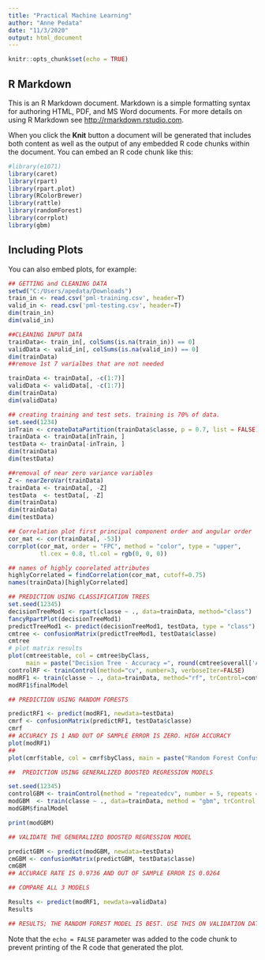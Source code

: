 ---
title: "Practical Machine Learning"
author: "Anne Pedata"
date: "11/3/2020"
output: html_document
---

```{r setup, include=FALSE}
knitr::opts_chunk$set(echo = TRUE)
```

## R Markdown

This is an R Markdown document. Markdown is a simple formatting syntax for authoring HTML, PDF, and MS Word documents. For more details on using R Markdown see <http://rmarkdown.rstudio.com>.

When you click the **Knit** button a document will be generated that includes both content as well as the output of any embedded R code chunks within the document. You can embed an R code chunk like this:

```{r}
#library(e1071)
library(caret)
library(rpart)
library(rpart.plot)
library(RColorBrewer)
library(rattle)
library(randomForest)
library(corrplot)
library(gbm)

```

## Including Plots

You can also embed plots, for example:

```{r echo = FALSE }
## GETTING and CLEANING DATA
setwd("C:/Users/apedata/Downloads")
train_in <- read.csv('pml-training.csv', header=T)
valid_in <- read.csv('pml-testing.csv', header=T)
dim(train_in)
dim(valid_in)


```

```{r echo = FALSE }
##CLEANING INPUT DATA
trainData<- train_in[, colSums(is.na(train_in)) == 0]
validData <- valid_in[, colSums(is.na(valid_in)) == 0]
dim(trainData)
##remove 1st 7 varialbes that are not needed 

trainData <- trainData[, -c(1:7)]
validData <- validData[, -c(1:7)]
dim(trainData)
dim(validData)

```

```{r echo = FALSE }
## creating training and test sets. training is 70% of data.
set.seed(1234) 
inTrain <- createDataPartition(trainData$classe, p = 0.7, list = FALSE)
trainData <- trainData[inTrain, ]
testData <- trainData[-inTrain, ]
dim(trainData)
dim(testData)

```

```{r echo = FALSE }
##removal of near zero variance variables 
Z <- nearZeroVar(trainData)
trainData <- trainData[, -Z]
testData  <- testData[, -Z]
dim(trainData)
dim(trainData)
dim(testData)

```

```{r echo = FALSE }

## Correlation plot first principal component order and angular order 
cor_mat <- cor(trainData[, -53])
corrplot(cor_mat, order = "FPC", method = "color", type = "upper", 
         tl.cex = 0.8, tl.col = rgb(0, 0, 0))

## names of highly coorelated attributes
highlyCorrelated = findCorrelation(cor_mat, cutoff=0.75)
names(trainData)[highlyCorrelated]
```

```{r echo = FALSE }
## PREDICTION USING CLASSIFICATION TREES
set.seed(12345)
decisionTreeMod1 <- rpart(classe ~ ., data=trainData, method="class")
fancyRpartPlot(decisionTreeMod1)
predictTreeMod1 <- predict(decisionTreeMod1, testData, type = "class")
cmtree <- confusionMatrix(predictTreeMod1, testData$classe)
cmtree
# plot matrix results
plot(cmtree$table, col = cmtree$byClass, 
     main = paste("Decision Tree - Accuracy =", round(cmtree$overall['Accuracy'], 4)))
controlRF <- trainControl(method="cv", number=3, verboseIter=FALSE)
modRF1 <- train(classe ~ ., data=trainData, method="rf", trControl=controlRF)
modRF1$finalModel

```

```{r echo = FALSE }
## PREDICTION USING RANDOM FORESTS

predictRF1 <- predict(modRF1, newdata=testData)
cmrf <- confusionMatrix(predictRF1, testData$classe)
cmrf
## ACCURACY IS 1 AND OUT OF SAMPLE ERROR IS ZERO. HIGH ACCURACY
plot(modRF1)
##
plot(cmrf$table, col = cmrf$byClass, main = paste("Random Forest Confusion Matrix: Accuracy =", round(cmrf$overall['Accuracy'], 4)))
```

```{r echo = FALSE }
##  PREDICTION USING GENERALIZED BOOSTED REGRESSION MODELS

set.seed(12345)
controlGBM <- trainControl(method = "repeatedcv", number = 5, repeats = 1)
modGBM  <- train(classe ~ ., data=trainData, method = "gbm", trControl = controlGBM, verbose = FALSE)
modGBM$finalModel

print(modGBM)
```

```{r echo = FALSE }
## VALIDATE THE GENERALIZED BOOSTED REGRESSION MODEL

predictGBM <- predict(modGBM, newdata=testData)
cmGBM <- confusionMatrix(predictGBM, testData$classe)
cmGBM
## ACCURACE RATE IS 0.9736 AND OUT OF SAMPLE ERROR IS 0.0264
```

```{r echo = FALSE }
## COMPARE ALL 3 MODELS

Results <- predict(modRF1, newdata=validData)
Results

## RESULTS; THE RANDOM FOREST MODEL IS BEST. USE THIS ON VALIDATION DATA
```

Note that the `echo = FALSE` parameter was added to the code chunk to prevent printing of the R code that generated the plot.

